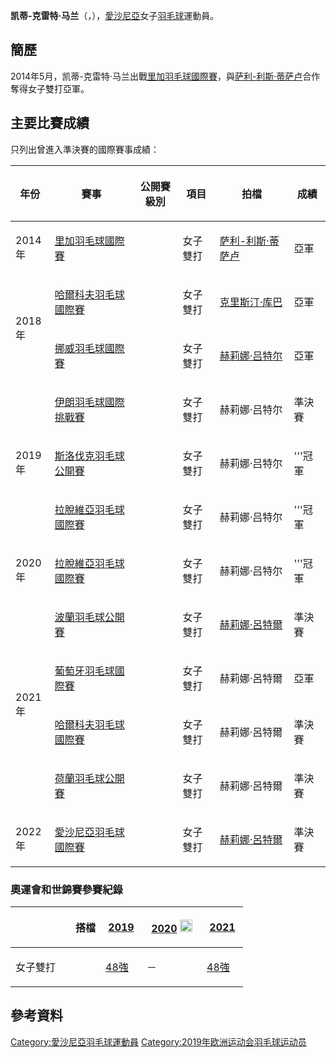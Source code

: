{{noteTA|G1=Badminton}}
{{Infobox 羽球選手
| playername              = 凯蒂-克雷特·马兰<br />{{lang|et|Kati-Kreet Marran}}
| image                   = 
| size                    = 
| caption                 = 
| birth_name              = 
| date_of_birth           = {{birth_date_and_age|1998|7|13}}
| place_of_birth          = {{EST}}[[塔尔图|塔尔图]]
| height                  = {{height|m=1.74}}
| weight                  = 
| event                   = 女子單打、女子雙打、混合雙打
| country                 = {{EST}}
| years_started           =
| handedness              = 右手
| coach                   = 
| highest_ranking         = 第122位（女雙-[[萨利-利斯·蒂萨卢|蒂萨卢]]）
| date_of_highest_ranking = 2015年4月2日 <ref name="ranking">{{en}}[http://bwfcontent.tournamentsoftware.com/ranking/player.aspx?id=12404&player=369659 BWF World Ranking - Ranking of Kati-Kreet MARRAN (66267)] {{Wayback|url=http://bwfcontent.tournamentsoftware.com/ranking/player.aspx?id=12404&player=369659 |date=20181001154333 }}</ref>
| current_ranking         = 第260位（女單）<br/>第412位（女雙-[[Mari_Ann_Karjus|Karjus]]）<br/>第718位（女雙-[[萨利-利斯·蒂萨卢|蒂萨卢]]）
| date_of_current_ranking = 2016年12月1日<ref>{{en}}[http://bwfcontent.tournamentsoftware.com/ranking/category.aspx?id=12404&category=473 BWF World Ranking - BWF世界排名榜 (12/1/2016) - Women's singles] {{Wayback|url=http://bwfcontent.tournamentsoftware.com/ranking/category.aspx?id=12404&category=473 |date=20181001122040 }}</ref><ref>{{en}}[http://bwfcontent.tournamentsoftware.com/ranking/category.aspx?id=12404&category=475 BWF World Ranking - BWF世界排名榜 (12/1/2016) - Women's doubles] {{Wayback|url=http://bwfcontent.tournamentsoftware.com/ranking/category.aspx?id=12404&category=475 |date=20210506040550 }}</ref>
| played                  = 29勝–40負（女單）<br/>39勝–42負（女雙）<br/>20勝–21負（混雙）
| titles                  = 
| bwf_profile             = 44D76DD1-652C-44C3-8294-59EF8EEB2A29
| bwf_id                  = 66267
| updated                 = 2016年12月3日
}}
{{MedalTableTop}}
{{MedalSport | 女子[[羽毛球|羽毛球]]}}
{{MedalCountry | {{EST}}}}
{{MedalBottom}}
'''凯蒂-克雷特·马兰'''（{{lang-et|'''Kati-Kreet Marran'''}}，{{bd|1998年|7月13日||}}），[[愛沙尼亞|愛沙尼亞]]女子[[羽毛球|羽毛球]]運動員。

== 簡歷 ==
2014年5月，凯蒂-克雷特·马兰出戰[[2014年里加羽毛球國際賽|里加羽毛球國際賽]]，與[[萨利-利斯·蒂萨卢|萨利-利斯·蒂萨卢]]合作奪得女子雙打亞軍。

==主要比賽成績==
只列出曾進入準決賽的國際賽事成績：
{| class=wikitable style="text-align:center; font-size:small;" 
!width="50"|年份
!width="180"|賽事
!width="80"|公開賽級別
!width="60"|項目
!width="150"|拍檔
!width="50"|成績
|-
!rowspan="1"|2014年
|[[2014年里加羽毛球國際賽|里加羽毛球國際賽]]
|{{BWFFS}}
|女子雙打
|[[萨利-利斯·蒂萨卢|萨利-利斯·蒂萨卢]]
|bgcolor="silver"|亞軍
|-
!rowspan="2"|2018年
|[[2018年哈爾科夫羽毛球國際賽|哈爾科夫羽毛球國際賽]]
|{{BWFIC}}
|女子雙打
|[[克里斯汀·库巴|克里斯汀·库巴]]
|bgcolor="silver"|亞軍
|-
|[[2018年挪威羽毛球國際賽|挪威羽毛球國際賽]]
|{{BWFIS}}
|女子雙打
|[[赫莉娜·吕特尔|赫莉娜·吕特尔]]
|bgcolor="silver"|亞軍
|-
!rowspan="3"|2019年
|[[2019年伊朗羽毛球國際挑戰賽|伊朗羽毛球國際挑戰賽]]
|{{BWFIC}}
|女子雙打
|赫莉娜·吕特尔
|bgcolor="#b8860b"|準決賽
|-
|[[2019年斯洛伐克羽毛球公開賽|斯洛伐克羽毛球公開賽]]
|{{BWFFS}}
|女子雙打
|赫莉娜·吕特尔
|bgcolor="gold"|'''冠軍
|-
|[[2019年拉脫維亞羽毛球國際賽|拉脫維亞羽毛球國際賽]]
|{{BWFFS}}
|女子雙打
|赫莉娜·吕特尔
|bgcolor="gold"|'''冠軍
|-
!rowspan="1"|2020年
|[[2020年拉脫維亞羽毛球國際賽|拉脫維亞羽毛球國際賽]]
|{{BWFFS}}
|女子雙打
|赫莉娜·吕特尔
|bgcolor="gold"|'''冠軍
|-
!rowspan="4"|2021年
|[[2021年波蘭羽毛球公開賽|波蘭羽毛球公開賽]]
|{{BWFIC}}
|女子雙打
|[[赫莉娜·呂特爾|赫莉娜·呂特爾]]
|bgcolor="#b8860b"|準決賽
|-
|[[2021年葡萄牙羽毛球國際賽|葡萄牙羽毛球國際賽]]
|{{BWFIS}}
|女子雙打
|赫莉娜·呂特爾
|bgcolor="silver"|亞軍
|-
|[[2021年哈爾科夫羽毛球國際賽|哈爾科夫羽毛球國際賽]]
|{{BWFIS}}
|女子雙打
|赫莉娜·呂特爾
|bgcolor="#b8860b"|準決賽
|-
|[[2021年荷蘭羽毛球公開賽|荷蘭羽毛球公開賽]]
|{{BWFIC}}
|女子雙打
|赫莉娜·呂特爾
|bgcolor="#b8860b"|準決賽
|-
!rowspan="1"|2022年
|[[2022年愛沙尼亞羽毛球國際賽|愛沙尼亞羽毛球國際賽]]
|{{BWFIS}}
|女子雙打
|[[赫莉娜·呂特爾|赫莉娜·呂特爾]]
|bgcolor="#b8860b"|準決賽
|}
{{BWF賽事級別索引}}

===奧運會和世錦賽參賽紀錄===
{| class=wikitable style="text-align:center; font-size:small;" 
!
!搭檔
!width="50"|[[2019年世界羽毛球錦標賽|2019]]
!width="80"|[[2020年夏季奧林匹克運動會羽毛球比賽|2020]] [[File:Olympic_rings_without_rims.svg|20px]]
!width="50"|[[2021年世界羽毛球錦標賽|2021]]
|-
!width="80"|女子雙打
|align="left"|{{nowrap|[[赫莉娜·呂特爾|赫莉娜·呂特爾]]}}
|[[2019年世界羽毛球錦標賽女子雙打項目|48強]]
|－
|[[2021年世界羽毛球錦標賽女子雙打項目|48強]]
|}

== 參考資料 ==
{{Reflist}}

{{DEFAULTSORT:Marran, Kati-Kreet}}
[[Category:愛沙尼亞羽毛球運動員|Category:愛沙尼亞羽毛球運動員]]
[[Category:2019年欧洲运动会羽毛球运动员|Category:2019年欧洲运动会羽毛球运动员]]
